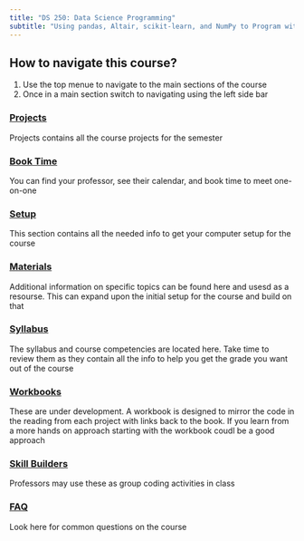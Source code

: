 ```yaml
---
title: "DS 250: Data Science Programming"
subtitle: "Using pandas, Altair, scikit-learn, and NumPy to Program with Data"
---
```


## How to navigate this course?

1. Use the top menue to navigate to the main sections of the course
1. Once in a main section switch to navigating using the left side bar

### [Projects](projects.qmd)

Projects contains all the course projects for the semester

### [Book Time](contact.qmd)

You can find your professor, see their calendar, and book time to meet one-on-one

### [Setup](setup.qmd)

This section contains all the needed info to get your computer setup for the course

### [Materials](materials.qmd)

Additional information on specific topics can be found here and usesd as a resourse. This can expand upon the initial setup for the course and build on that

### [Syllabus](syllabus.qmd)

The syllabus and course competencies are located here. Take time to review them as they contain all the info to help you get the grade you want out of the course

### [Workbooks](workbooks.qmd)

These are under development. A workbook is designed to mirror the code in the reading from each project with links back to the book. If you learn from a more hands on approach starting with the workbook coudl be a good approach

### [Skill Builders](skill_builders.qmd)

Professors may use these as group coding activities in class

### [FAQ](faq.qmd)

Look here for common questions on the course